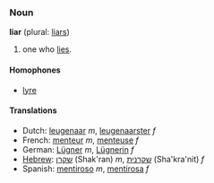 ===Noun===
'''liar''' (plural: [[liars]])

# one who [[lie]]s.

====Homophones====
*[[lyre]]

====Translations====
*Dutch: [[leugenaar]] ''m'', [[leugenaarster]] ''f''
*French: [[menteur]] ''m'', [[menteuse]] ''f''
*German: [[Lügner]] ''m'', [[Lügnerin]] ''f''
*[[Hebrew]]: [[שקרן]] (Shak'ran) ''m'', [[שקרנית]] (Sha'kra'nit) ''f''
*Spanish: [[mentiroso]] ''m'', [[mentirosa]] ''f''